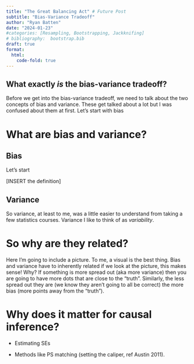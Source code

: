 ```yaml
---
title: "The Great Balancing Act" # Future Post
subtitle: "Bias-Variance Tradeoff"
author: "Ryan Batten"
date: "2024-01-23"
#categories: [Resampling, Bootstrapping, Jackknifing]
# bibliography:  bootstrap.bib
draft: true
format: 
  html:
    code-fold: true
---
```


## What exactly *is* the bias-variance tradeoff?

Before we get into the bias-variance tradeoff, we need to talk about the two concepts of bias and variance. These get talked about a lot but I was confused about them at first. Let's start with bias

# What are bias and variance? 

## Bias

Let's start

\[INSERT the definition\]

## Variance

So variance, at least to me, was a little easier to understand from taking a few statistics courses. Variance I like to think of as *variability*.

# So why are they related? 

Here I'm going to include a picture. To me, a visual is the best thing. Bias and variance have to inherently related if we look at the picture, this makes sense! Why? If something is more spread out (aka more variance) then you are going to have more dots that are close to the "truth". Similarly, the less spread out they are (we know they aren't going to all be correct) the more bias (more points away from the "truth").

# Why does it matter for causal inference? 

-   Estimating SEs

-   Methods like PS matching (setting the caliper, ref Austin 2011).
